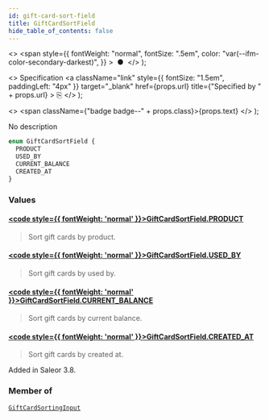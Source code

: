 ```yaml
---
id: gift-card-sort-field
title: GiftCardSortField
hide_table_of_contents: false
---
```


  <>
    <span
      style={{
        fontWeight: "normal",
        fontSize: ".5em",
        color: "var(--ifm-color-secondary-darkest)",
      }}
    >
      &nbsp;●&nbsp;
    </span>
  </>
);

  <>
    Specification
    <a
      className="link"
      style={{ fontSize: "1.5em", paddingLeft: "4px" }}
      target="\_blank"
      href={props.url}
      title={"Specified by " + props.url}
    >
      ⎘
    </a>
  </>
);

  <>
    <span className={"badge badge--" + props.class}>{props.text}</span>
  </>
);

No description

```graphql
enum GiftCardSortField {
  PRODUCT
  USED_BY
  CURRENT_BALANCE
  CREATED_AT
}
```

### Values

#### [<code style={{ fontWeight: 'normal' }}>GiftCardSortField.<b>PRODUCT</b></code>](#)

> Sort gift cards by product.

#### [<code style={{ fontWeight: 'normal' }}>GiftCardSortField.<b>USED_BY</b></code>](#)

> Sort gift cards by used by.

#### [<code style={{ fontWeight: 'normal' }}>GiftCardSortField.<b>CURRENT_BALANCE</b></code>](#)

> Sort gift cards by current balance.

#### [<code style={{ fontWeight: 'normal' }}>GiftCardSortField.<b>CREATED_AT</b></code>](#)

> Sort gift cards by created at.

Added in Saleor 3.8.

>

### Member of

[`GiftCardSortingInput`](../../../storefront/gift-cards/inputs/gift-card-sorting-input) <Badge class="secondary" text="input"/>
